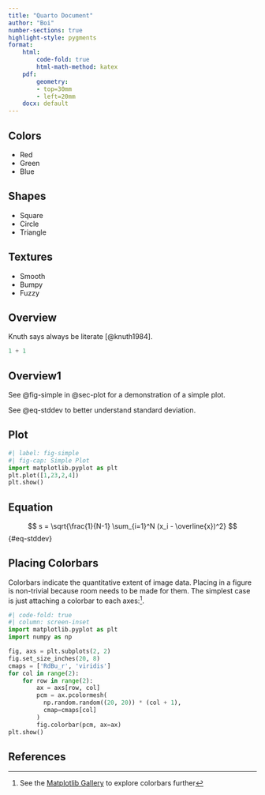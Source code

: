 ```yaml
---
title: "Quarto Document"
author: "Boi"
number-sections: true
highlight-style: pygments
format:
    html: 
        code-fold: true
        html-math-method: katex
    pdf: 
        geometry: 
        - top=30mm
        - left=20mm
    docx: default
---
```



## Colors

- Red
- Green 
- Blue

## Shapes

- Square
- Circle
- Triangle

## Textures

- Smooth
- Bumpy
- Fuzzy


## Overview

Knuth says always be literate [@knuth1984].

```python
1 + 1
```

## Overview1

See @fig-simple in @sec-plot for a demonstration of a simple plot. 

See @eq-stddev to better understand standard deviation.

## Plot {#sec-plot}

```python
#| label: fig-simple
#| fig-cap: Simple Plot
import matplotlib.pyplot as plt
plt.plot([1,23,2,4])
plt.show()
```

## Equation {#sec-equation}

$$
s = \sqrt{\frac{1}{N-1} \sum_{i=1}^N (x_i - \overline{x})^2}
$$ {#eq-stddev}


## Placing Colorbars

Colorbars indicate the quantitative extent of image data.
Placing in a figure is non-trivial because room needs to
be made for them. The simplest case is just attaching a 
colorbar to each axes:^[See the [Matplotlib Gallery](https://matplotlib.org/stable/gallery/subplots_axes_and_figures/colorbar_placement.html) to explore colorbars further].

```python
#| code-fold: true
#| column: screen-inset
import matplotlib.pyplot as plt
import numpy as np

fig, axs = plt.subplots(2, 2)
fig.set_size_inches(20, 8)
cmaps = ['RdBu_r', 'viridis']
for col in range(2):
    for row in range(2):
        ax = axs[row, col]
        pcm = ax.pcolormesh(
          np.random.random((20, 20)) * (col + 1),
          cmap=cmaps[col]
        )
        fig.colorbar(pcm, ax=ax)
plt.show()
```



## References


